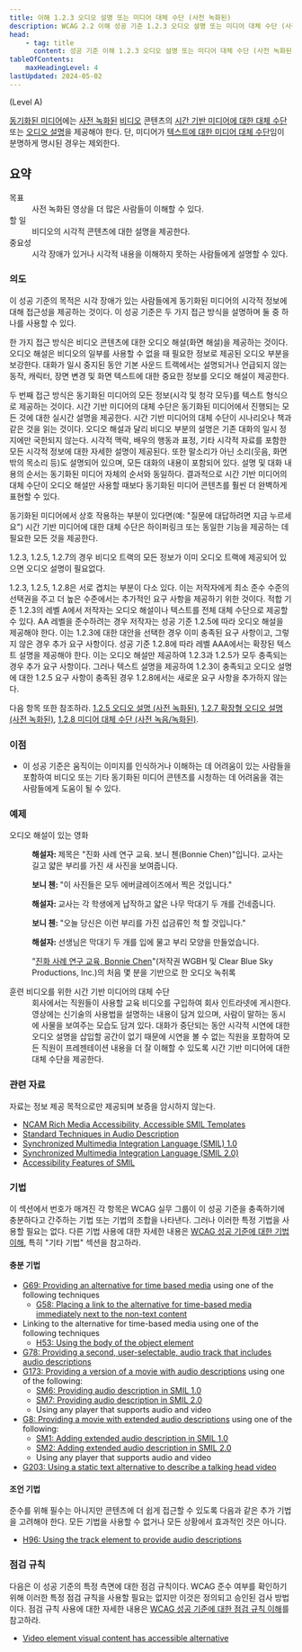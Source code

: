 ```yaml
---
title: 이해 1.2.3 오디오 설명 또는 미디어 대체 수단 (사전 녹화된)
description: WCAG 2.2 이해 성공 기준 1.2.3 오디오 설명 또는 미디어 대체 수단 (사전 녹화된)
head:
    - tag: title
      content: 성공 기준 이해 1.2.3 오디오 설명 또는 미디어 대체 수단 (사전 녹화된)
tableOfContents:
    maxHeadingLevel: 4
lastUpdated: 2024-05-02
---
```



(Level A)

<Card title="성공 기준(SC)">

[동기화된 미디어](../../../glossary/synchronized-media)에는 [사전 녹화된](../../../glossary/prerecorded) [비디오](../../../glossary/video) 콘텐츠의 [시간 기반 미디어에 대한 대체 수단](../../../glossary/alternative-for-time-based-media) 또는 [오디오 설명](../../../glossary/audio-description)을 제공해야 한다. 단, 미디어가 [텍스트에 대한 미디어 대체 수단](../../../glossary/media-alternative-for-text)임이 분명하게 명시된 경우는 제외한다.

</Card>


## 요약

<dl>
<dt>목표</dt>
<dd>사전 녹화된 영상을 더 많은 사람들이 이해할 수 있다.</dd>
<dt>할 일</dt>
<dd>비디오의 시각적 콘텐츠에 대한 설명을 제공한다.</dd>
<dt>중요성</dt>
<dd>시각 장애가 있거나 시각적 내용을 이해하지 못하는 사람들에게 설명할 수 있다.</dd>
</dl>

### 의도

이 성공 기준의 목적은 시각 장애가 있는 사람들에게 동기화된 미디어의 시각적 정보에 대해 접근성을 제공하는 것이다. 이 성공 기준은 두 가지 접근 방식을 설명하며 둘 중 하나를 사용할 수 있다.

한 가지 접근 방식은 비디오 콘텐츠에 대한 오디오 해설(화면 해설)을 제공하는 것이다. 오디오 해설은 비디오의 일부를 사용할 수 없을 때 필요한 정보로 제공된 오디오 부분을 보강한다. 대화가 일시 중지된 동안 기본 사운드 트랙에서는 설명되거나 언급되지 않는 동작, 캐릭터, 장면 변경 및 화면 텍스트에 대한 중요한 정보를 오디오 해설이 제공한다.

두 번째 접근 방식은 동기화된 미디어의 모든 정보(시각 및 청각 모두)를 텍스트 형식으로 제공하는 것이다. 시간 기반 미디어의 대체 수단은 동기화된 미디어에서 진행되는 모든 것에 대한 실시간 설명을 제공한다. 시간 기반 미디어의 대체 수단이 시나리오나 책과 같은 것을 읽는 것이다. 오디오 해설과 달리 비디오 부분의 설명은 기존 대화의 일시 정지에만 국한되지 않는다. 시각적 맥락, 배우의 행동과 표정, 기타 시각적 자료를 포함한 모든 시각적 정보에 대한 자세한 설명이 제공된다. 또한 말소리가 아닌 소리(웃음, 화면 밖의 목소리 등)도 설명되어 있으며, 모든 대화의 내용이 포함되어 있다. 설명 및 대화 내용의 순서는 동기화된 미디어 자체의 순서와 동일하다. 결과적으로 시간 기반 미디어의 대체 수단이 오디오 해설만 사용할 때보다 동기화된 미디어 콘텐츠를 훨씬 더 완벽하게 표현할 수 있다.

동기화된 미디어에서 상호 작용하는 부분이 있다면(예: "질문에 대답하려면 지금 누르세요") 시간 기반 미디어에 대한 대체 수단은 하이퍼링크 또는 동일한 기능을 제공하는 데 필요한 모든 것을 제공한다.

<Card title="참고">

1.2.3, 1.2.5, 1.2.7의 경우 비디오 트랙의 모든 정보가 이미 오디오 트랙에 제공되어 있으면 오디오 설명이 필요없다.

1.2.3, 1.2.5, 1.2.8은 서로 겹치는 부분이 다소 있다. 이는 저작자에게 최소 준수 수준의 선택권을 주고 더 높은 수준에서는 추가적인 요구 사항을 제공하기 위한 것이다. 적합 기준 1.2.3의 레벨 A에서 저작자는 오디오 해설이나 텍스트를 전체 대체 수단으로 제공할 수 있다. AA 레벨을 준수하려는 경우 저작자는 성공 기준 1.2.5에 따라 오디오 해설을 제공해야 한다. 이는 1.2.3에 대한 대안을 선택한 경우 이미 충족된 요구 사항이고, 그렇지 않은 경우 추가 요구 사항이다. 성공 기준 1.2.8에 따라 레벨 AAA에서는 확장된 텍스트 설명을 제공해야 한다. 이는 오디오 해설만 제공하여 1.2.3과 1.2.5가 모두 충족되는 경우 추가 요구 사항이다. 그러나 텍스트 설명을 제공하여 1.2.3이 충족되고 오디오 설명에 대한 1.2.5 요구 사항이 충족된 경우 1.2.8에서는 새로운 요구 사항을 추가하지 않는다.

</Card>

다음 항목 또한 참조하라. [1.2.5 오디오 설명 (사전 녹화된)](audio-description-prerecorded), [1.2.7 확장형 오디오 설명 (사전 녹화된)](extended-audio-description-prerecorded), [1.2.8 미디어 대체 수단 (사전 녹음/녹화된)](media-alternative-prerecorded).

### 이점

*   이 성공 기준은 움직이는 이미지를 인식하거나 이해하는 데 어려움이 있는 사람들을 포함하여 비디오 또는 기타 동기화된 미디어 콘텐츠를 시청하는 데 어려움을 겪는 사람들에게 도움이 될 수 있다.

### 예제

<dl>
    <dt>오디오 해설이 있는 영화</dt>
    <dd>
        <p>
            <strong>해설자: </strong> 제목은 "진화 사례 연구 교육. 보니 첸(Bonnie Chen)"입니다. 교사는 길고 얇은 부리를 가진 새 사진을 보여줍니다.
        </p>
        <p>
            <strong>보니 첸: </strong>"이 사진들은 모두 에버글레이즈에서 찍은 것입니다."
        </p>
        <p>
            <strong>해설자: </strong>교사는 각 학생에게 납작하고 얇은 나무 막대기 두 개를 건네줍니다.
        </p>
        <p>
            <strong>보니 첸: </strong>"오늘 당신은 이런 부리를 가진 섭금류인 척 할 것입니다."
        </p>
        <p>
            <strong>해설자: </strong>선생님은 막대기 두 개를 입에 물고 부리 모양을 만들었습니다.
        </p>
        <p>
            "<a href="https://www.pbs.org/wgbh/evolution/educators/teachstuds/tvideos.html">진화 사례 연구 교육, Bonnie Chen</a>"(저작권 WGBH 및 Clear Blue Sky Productions, Inc.)의 처음 몇 분을 기반으로 한 오디오 녹취록
        </p>
    </dd>
    <dt>훈련 비디오를 위한 시간 기반 미디어의 대체 수단</dt>
    <dd>
        회사에서는 직원들이 사용할 교육 비디오를 구입하여 회사 인트라넷에 게시한다. 영상에는 신기술의 사용법을 설명하는 내용이 담겨 있으며, 사람이 말하는 동시에 사물을 보여주는 모습도 담겨 있다. 대화가 중단되는 동안 시각적 시연에 대한 오디오 설명을 삽입할 공간이 없기 때문에 시연을 볼 수 없는 직원을 포함하여 모든 직원이 프레젠테이션 내용을 더 잘 이해할 수 있도록 시간 기반 미디어에 대한 대체 수단을 제공한다.
    </dd>
</dl>

### 관련 자료

자료는 정보 제공 목적으로만 제공되며 보증을 암시하지 않는다.

*   [NCAM Rich Media Accessibility, Accessible SMIL Templates](http://ncam.wgbh.org/invent_build/web_multimedia/accessible-digital-media-guide/guideline-h-multimedia#techH12)
*   [Standard Techniques in Audio Description](http://joeclark.org/access/description/ad-principles.html)
*   [Synchronized Multimedia Integration Language (SMIL) 1.0](https://www.w3.org/TR/REC-smil/)
*   [Synchronized Multimedia Integration Language (SMIL 2.0)](https://www.w3.org/TR/SMIL/)
*   [Accessibility Features of SMIL](https://www.w3.org/TR/SMIL-access/)

### 기법

이 섹션에서 번호가 매겨진 각 항목은 WCAG 실무 그룹이 이 성공 기준을 충족하기에 충분하다고 간주하는 기법 또는 기법의 조합을 나타낸다. 그러나 이러한 특정 기법을 사용할 필요는 없다. 다른 기법 사용에 대한 자세한 내용은 [WCAG 성공 기준에 대한 기법 이해](../understanding-techniques), 특히 "기타 기법" 섹션을 참고하라.

#### 충분 기법

*   [G69: Providing an alternative for time based media](https://www.w3.org/WAI/WCAG22/Techniques/general/G69) using one of the following techniques
    *   [G58: Placing a link to the alternative for time-based media immediately next to the non-text content](https://www.w3.org/WAI/WCAG22/Techniques/general/G58)
*   Linking to the alternative for time-based media using one of the following techniques
    *   [H53: Using the body of the object element](https://www.w3.org/WAI/WCAG22/Techniques/html/H53)
*   [G78: Providing a second, user-selectable, audio track that includes audio descriptions](https://www.w3.org/WAI/WCAG22/Techniques/general/G78)
*   [G173: Providing a version of a movie with audio descriptions](https://www.w3.org/WAI/WCAG22/Techniques/general/G173) using one of the following:
    *   [SM6: Providing audio description in SMIL 1.0](https://www.w3.org/WAI/WCAG22/Techniques/smil/SM6)
    *   [SM7: Providing audio description in SMIL 2.0](https://www.w3.org/WAI/WCAG22/Techniques/smil/SM7)
    *   Using any player that supports audio and video
*   [G8: Providing a movie with extended audio descriptions](https://www.w3.org/WAI/WCAG22/Techniques/general/G8) using one of the following:
    *   [SM1: Adding extended audio description in SMIL 1.0](https://www.w3.org/WAI/WCAG22/Techniques/smil/SM1)
    *   [SM2: Adding extended audio description in SMIL 2.0](https://www.w3.org/WAI/WCAG22/Techniques/smil/SM2)
    *   Using any player that supports audio and video
*   [G203: Using a static text alternative to describe a talking head video](https://www.w3.org/WAI/WCAG22/Techniques/general/G203)

#### 조언 기법

준수를 위해 필수는 아니지만 콘텐츠에 더 쉽게 접근할 수 있도록 다음과 같은 추가 기법을 고려해야 한다. 모든 기법을 사용할 수 없거나 모든 상황에서 효과적인 것은 아니다.

*   [H96: Using the track element to provide audio descriptions](https://www.w3.org/WAI/WCAG22/Techniques/html/H96)

### 점검 규칙

다음은 이 성공 기준의 특정 측면에 대한 점검 규칙이다. WCAG 준수 여부를 확인하기 위해 이러한 특정 점검 규칙을 사용할 필요는 없지만 이것은 정의되고 승인된 검사 방법이다. 점검 규칙 사용에 대한 자세한 내용은 [WCAG 성공 기준에 대한 점검 규칙 이해](../understanding-act-rules)를 참고하라.

*   [Video element visual content has accessible alternative](https://www.w3.org/WAI/standards-guidelines/act/rules/c5a4ea/proposed/)

